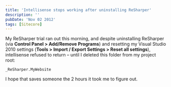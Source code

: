 ```yaml
---
title: 'Intellisense stops working after uninstalling ReSharper'
description: ''
pubDate: 'Nov 02 2012'
tags: [Sitecore]
---
```


My ReSharper trial ran out this morning, and despite uninstalling ReSharper (via **Control Panel > Add/Remove Programs**) and resetting my Visual Studio 2010 settings (**Tools > Import / Export Settings > Reset all settings**), intellisense refused to return – until I deleted this folder from my project root:

```
_ReSharper.MyWebsite
```

I hope that saves someone the 2 hours it took me to figure out.
